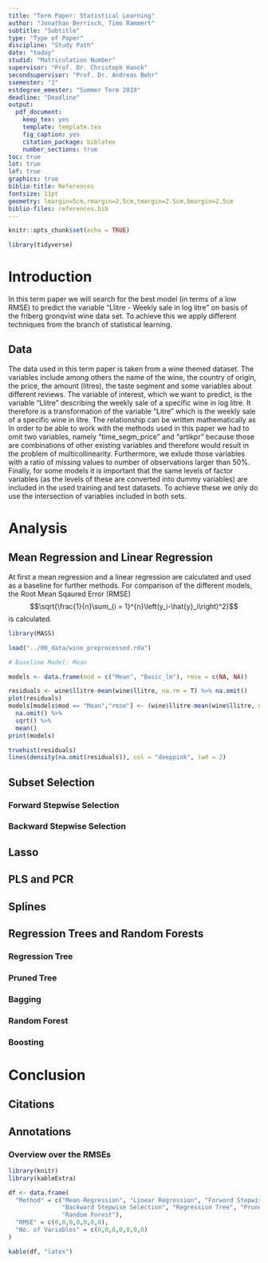 ```yaml
---
title: "Term Paper: Statistical Learning"
author: "Jonathan Berrisch, Timo Rammert"
subtitle: "Subtitle"
type: "Type of Paper"
discipline: "Study Path"
date: "today"
studid: "Matriculation Number"
supervisor: "Prof. Dr. Christoph Hanck"
secondsupervisor: "Prof. Dr. Andreas Behr"
ssemester: "1"
estdegree_emester: "Summer Term 2019"
deadline: "Deadline"
output:
  pdf_document:
    keep_tex: yes
    template: template.tex
    fig_caption: yes
    citation_package: biblatex
    number_sections: true
toc: true
lot: true
lof: true
graphics: true
biblio-title: References
fontsize: 11pt
geometry: lmargin=5cm,rmargin=2.5cm,tmargin=2.5cm,bmargin=2.5cm
biblio-files: references.bib
---
```


<!-- % Template Version 1.1 -->

```r
knitr::opts_chunk$set(echo = TRUE)

library(tidyverse)
```
# Introduction

In this term paper we will search for the best model (in terms of a low RMSE) to predict the variable "Llitre - Weekly sale in log litre" on basis of the friberg gronqvist wine data set. To achieve this we apply different techniques from the branch of statistical learning.

## Data

The data used in this term paper is taken from a wine themed dataset. The variables include among others the name of the wine, the country of origin, the price, the amount (litres), the taste segment and some variables about different reviews.
The variable of interest, which we want to predict, is the variable "Llitre" describing the weekly sale of a specific wine in log litre. It therefore is a transformation of the variable "Litre" which is the weekly sale of a specific wine in litre. The relationship can be written mathematically as 
\begin{equation}
Llitre = \log{Litre}*1000000.
\end{equation}
In order to be able to work with the methods used in this paper we had to omit two variables, namely "time_segm_price" and "artikpr" because those are combinations of other existing variables and therefore would result in the problem of multicollinearity.
Furthermore, we exlude those variables with a ratio of missing values to number of observations larger than $50\%$.
Finally, for some models it is important that the same levels of factor variables (as the levels of these are converted into dummy variables) are included in the used training and test datasets. To achieve these we only do use the intersection of variables included in both sets.

# Analysis

## Mean Regression and Linear Regression

At first a mean regression and a linear regression are calculated and used as a baseline for further methods.
For comparison of the different models, the Root Mean Sqaured Error (RMSE) $$\sqrt{\frac{1}{n}\sum_{i = 1}^{n}\left(y_i-\hat{y}_i\right)^2}$$ is calculated.

```r

library(MASS)

load("../00_data/wine_preprocessed.rda")

# Baseline Model: Mean

models <- data.frame(mod = c("Mean", "Basic_lm"), rmse = c(NA, NA))

residuals <- wine$llitre-mean(wine$llitre, na.rm = T) %>% na.omit()
plot(residuals)
models[models$mod == "Mean","rmse"] <- (wine$llitre-mean(wine$llitre, na.rm = T))^2 %>% 
  na.omit() %>%
  sqrt() %>%
  mean()
print(models)
```


```r

truehist(residuals)
lines(density(na.omit(residuals)), col = "deeppink", lwd = 2)
```



## Subset Selection

### Forward Stepwise Selection

### Backward Stepwise Selection

## Lasso

## PLS and PCR

## Splines

## Regression Trees and Random Forests

### Regression Tree

### Pruned Tree

### Bagging

### Random Forest

### Boosting

# Conclusion

\pagebreak

## Citations



\pagebreak

## Annotations

### Overview over the RMSEs

```r
library(knitr)
library(kableExtra)

df <- data.frame(
  "Method" = c("Mean-Regression", "Linear Regression", "Forword Stepwise Selection",
               "Backward Stepwise Selection", "Regression Tree", "Pruned Tree",
               "Random Forest"),
  "RMSE" = c(0,0,0,0,0,0,0),
  "No. of Variables" = c(0,0,0,0,0,0,0)
)

kable(df, "latex")


```
